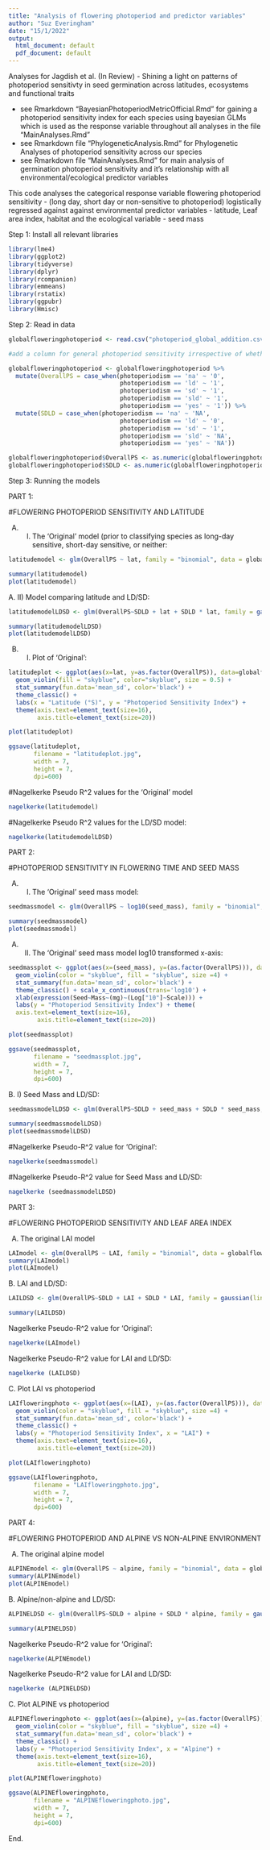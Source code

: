```yaml
---
title: "Analysis of flowering photoperiod and predictor variables"
author: "Suz Everingham"
date: "15/1/2022"
output:
  html_document: default
  pdf_document: default
---
```


Analyses for Jagdish et al. (In Review) - Shining a light on patterns of photoperiod sensitivty in seed germination across latitudes, ecosystems and functional traits

- see Rmarkdown "BayesianPhotoperiodMetricOfficial.Rmd" for gaining a photoperiod sensitivity index for each species using bayesian GLMs which is used as the response variable throughout all analyses in the file "MainAnalyses.Rmd"
- see Rmarkdown file "PhylogeneticAnalysis.Rmd" for Phylogenetic Analyses of photoperiod sensitivity across our species
- see Rmarkdown file "MainAnalyses.Rmd" for main analysis of germination photoperiod sensitivity and it's relationship with all environmental/ecological predictor variables

This code analyses the categorical response variable flowering photoperiod sensitivity - (long day, short day or non-sensitive to photoperiod) logistically regressed against against environmental predictor variables - latitude, Leaf area index, habitat and the ecological variable - seed mass

Step 1: Install all relevant libraries
```r
library(lme4)
library(ggplot2)
library(tidyverse)
library(dplyr)
library(rcompanion)
library(emmeans)
library(rstatix)
library(ggpubr)
library(Hmisc)
```


Step 2: Read in data

```r
globalfloweringphotoperiod <- read.csv("photoperiod_global_addition.csv")

#add a column for general photoperiod sensitivity irrespective of whether the species is short day or long day

globalfloweringphotoperiod <- globalfloweringphotoperiod %>%
  mutate(OverallPS = case_when(photoperiodism == 'na' ~ '0',
                               photoperiodism == 'ld' ~ '1',
                               photoperiodism == 'sd' ~ '1',
                               photoperiodism == 'sld' ~ '1',
                               photoperiodism == 'yes' ~ '1')) %>%
  mutate(SDLD = case_when(photoperiodism == 'na' ~ 'NA',
                               photoperiodism == 'ld' ~ '0',
                               photoperiodism == 'sd' ~ '1',
                               photoperiodism == 'sld' ~ 'NA',
                               photoperiodism == 'yes' ~ 'NA'))

globalfloweringphotoperiod$OverallPS <- as.numeric(globalfloweringphotoperiod$OverallPS)
globalfloweringphotoperiod$SDLD <- as.numeric(globalfloweringphotoperiod$SDLD)
```


Step 3: Running the models

PART 1:

#FLOWERING PHOTOPERIOD SENSITIVITY AND LATITUDE

A) I) The 'Original' model (prior to classifying species as long-day sensitive, short-day sensitive, or neither: 
```r
latitudemodel <- glm(OverallPS ~ lat, family = "binomial", data = globalfloweringphotoperiod)

summary(latitudemodel)
plot(latitudemodel)
```

A. II) Model comparing latitude and LD/SD:
```r
latitudemodelLDSD <- glm(OverallPS~SDLD + lat + SDLD * lat, family = gaussian(link = "identity"), data =globalfloweringphotoperiod)

summary(latitudemodelLDSD)
plot(latitudemodelLDSD)
```

B) I) Plot of 'Original':
```r
latitudeplot <- ggplot(aes(x=lat, y=as.factor(OverallPS)), data=globalfloweringphotoperiod) +
  geom_violin(fill = "skyblue", color="skyblue", size = 0.5) + 
  stat_summary(fun.data='mean_sd', color='black') +
  theme_classic() + 
  labs(x = "Latitude (°S)", y = "Photoperiod Sensitivity Index") + 
  theme(axis.text=element_text(size=16),
        axis.title=element_text(size=20))

plot(latitudeplot)

ggsave(latitudeplot, 
       filename = "latitudeplot.jpg",
       width = 7,
       height = 7,
       dpi=600)
```

#Nagelkerke Pseudo R^2 values for the 'Original' model 
```r
nagelkerke(latitudemodel)
```

#Nagelkerke Pseudo R^2 values for the LD/SD model:
```r
nagelkerke(latitudemodelLDSD)
```

PART 2:

#PHOTOPERIOD SENSITIVITY IN FLOWERING TIME AND SEED MASS

A) I) The 'Original' seed mass model:
```r
seedmassmodel <- glm(OverallPS ~ log10(seed_mass), family = "binomial", data = globalfloweringphotoperiod)

summary(seedmassmodel)
plot(seedmassmodel)
```

A) II) The 'Original' seed mass model log10 transformed x-axis:
```r
seedmassplot <- ggplot(aes(x=(seed_mass), y=(as.factor(OverallPS))), data=globalfloweringphotoperiod) +
  geom_violin(color = "skyblue", fill = "skyblue", size =4) + 
  stat_summary(fun.data='mean_sd', color='black') +
  theme_classic() + scale_x_continuous(trans='log10') + 
  xlab(expression(Seed~Mass~(mg)~(Log["10"]~Scale))) + 
  labs(y = "Photoperiod Sensitivity Index") + theme(
  axis.text=element_text(size=16),
        axis.title=element_text(size=20))

plot(seedmassplot)

ggsave(seedmassplot, 
       filename = "seedmassplot.jpg",
       width = 7,
       height = 7,
       dpi=600)
```

B. I) Seed Mass and LD/SD:
```r
seedmassmodelLDSD <- glm(OverallPS~SDLD + seed_mass + SDLD * seed_mass, family = gaussian(link = "identity"), data =globalfloweringphotoperiod)

summary(seedmassmodelLDSD)
plot(seedmassmodelLDSD)
```

#Nagelkerke Pseudo-R^2 value for 'Original':
```r
nagelkerke(seedmassmodel)
```

#Nagelkerke Pseudo-R^2 value for Seed Mass and LD/SD:

```r
nagelkerke (seedmassmodelLDSD)
```

PART 3:

#FLOWERING PHOTOPERIOD SENSITIVITY AND LEAF AREA INDEX

A) The original LAI model 
```r
LAImodel <- glm(OverallPS ~ LAI, family = "binomial", data = globalfloweringphotoperiod)
summary(LAImodel)
plot(LAImodel)
```

B. LAI and LD/SD: 

```r
LAILDSD <- glm(OverallPS~SDLD + LAI + SDLD * LAI, family = gaussian(link = "identity"), data =globalfloweringphotoperiod)

summary(LAILDSD)
```
Nagelkerke Pseudo-R^2 value for 'Original':
```r
nagelkerke(LAImodel)
```
Nagelkerke Pseudo-R^2 value for LAI and LD/SD:

```r
nagelkerke (LAILDSD)
```

C. Plot LAI vs photoperiod

```r
LAIfloweringphoto <- ggplot(aes(x=(LAI), y=(as.factor(OverallPS))), data=globalfloweringphotoperiod) +
  geom_violin(color = "skyblue", fill = "skyblue", size =4) + 
  stat_summary(fun.data='mean_sd', color='black') +
  theme_classic() + 
  labs(y = "Photoperiod Sensitivity Index", x = "LAI") + 
  theme(axis.text=element_text(size=16),
        axis.title=element_text(size=20))

plot(LAIfloweringphoto)

ggsave(LAIfloweringphoto, 
       filename = "LAIfloweringphoto.jpg",
       width = 7,
       height = 7,
       dpi=600)
```


PART 4:

#FLOWERING PHOTOPERIOD AND ALPINE VS NON-ALPINE ENVIRONMENT 

A) The original alpine model 
```r
ALPINEmodel <- glm(OverallPS ~ alpine, family = "binomial", data = globalfloweringphotoperiod)
summary(ALPINEmodel)
plot(ALPINEmodel)
```

B. Alpine/non-alpine and LD/SD: 

```r
ALPINELDSD <- glm(OverallPS~SDLD + alpine + SDLD * alpine, family = gaussian(link = "identity"), data =globalfloweringphotoperiod)

summary(ALPINELDSD)
```
Nagelkerke Pseudo-R^2 value for 'Original':
```r
nagelkerke(ALPINEmodel)
```
Nagelkerke Pseudo-R^2 value for LAI and LD/SD:

```r
nagelkerke (ALPINELDSD)
```

C. Plot ALPINE vs photoperiod

```r
ALPINEfloweringphoto <- ggplot(aes(x=(alpine), y=(as.factor(OverallPS))), data=globalfloweringphotoperiod) +
  geom_violin(color = "skyblue", fill = "skyblue", size =4) + 
  stat_summary(fun.data='mean_sd', color='black') +
  theme_classic() + 
  labs(y = "Photoperiod Sensitivity Index", x = "Alpine") + 
  theme(axis.text=element_text(size=16),
        axis.title=element_text(size=20))

plot(ALPINEfloweringphoto)

ggsave(ALPINEfloweringphoto, 
       filename = "ALPINEfloweringphoto.jpg",
       width = 7,
       height = 7,
       dpi=600)
```
End.

